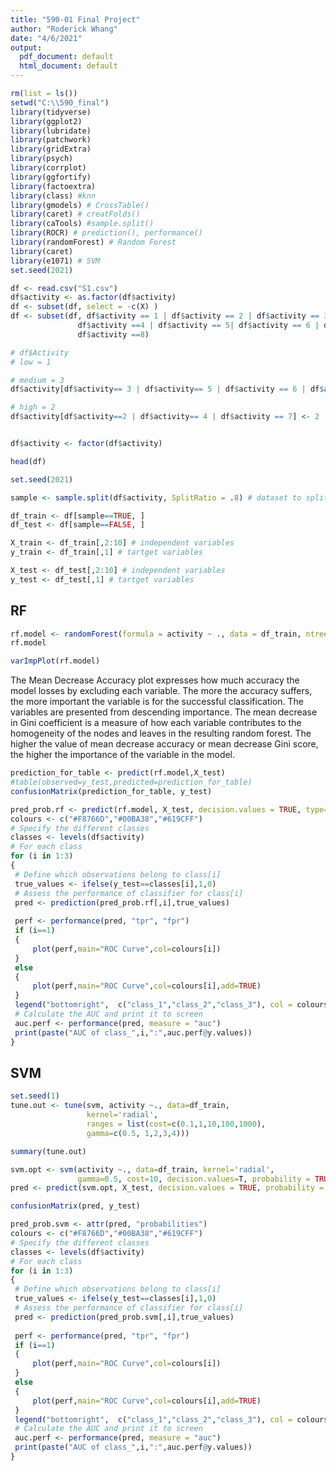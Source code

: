 ```yaml
---
title: "590-01 Final Project"
author: "Roderick Whang"
date: "4/6/2021"
output:
  pdf_document: default
  html_document: default
---
```


```r
rm(list = ls())
setwd("C:\\590_final")
library(tidyverse)
library(ggplot2)
library(lubridate)
library(patchwork)
library(gridExtra)
library(psych)
library(corrplot)
library(ggfortify)
library(factoextra)
library(class) #knn
library(gmodels) # CrossTable()
library(caret) # creatFolds()
library(caTools) #sample.split()
library(ROCR) # prediction(), performance()
library(randomForest) # Random Forest
library(caret)
library(e1071) # SVM
set.seed(2021)

df <- read.csv("S1.csv")
df$activity <- as.factor(df$activity)
df <- subset(df, select = -c(X) )
df <- subset(df, df$activity == 1 | df$activity == 2 | df$activity == 3 | 
               df$activity ==4 | df$activity == 5| df$activity == 6 | df$activity == 7 | 
               df$activity ==8)

# df$Activity
# low = 1

# medium = 3
df$activity[df$activity== 3 | df$activity== 5 | df$activity == 6 | df$activity == 8] <- 3

# high = 2
df$activity[df$activity==2 | df$activity== 4 | df$activity == 7] <- 2


df$activity <- factor(df$activity)
```

```r
head(df)

```
```r
set.seed(2021) 

sample <- sample.split(df$activity, SplitRatio = .8) # dataset to split it into 80:20

df_train <- df[sample==TRUE, ]
df_test <- df[sample==FALSE, ]

X_train <- df_train[,2:10] # independent variables
y_train <- df_train[,1] # tartget variables

X_test <- df_test[,2:10] # independent variables
y_test <- df_test[,1] # tartget variables
```

## RF

```r
rf.model <- randomForest(formula = activity ~ ., data = df_train, ntree=500, mtry=3, importance = TRUE, type="prob")
rf.model
```
```r
varImpPlot(rf.model)
```
The Mean Decrease Accuracy plot expresses how much accuracy the model losses by excluding each variable. The more the accuracy suffers, the more important the variable is for the successful classification. The variables are presented from descending importance. The mean decrease in Gini coefficient is a measure of how each variable contributes to the homogeneity of the nodes and leaves in the resulting random forest. The higher the value of mean decrease accuracy or mean decrease Gini score, the higher the importance of the variable in the model.

```r
prediction_for_table <- predict(rf.model,X_test)
#table(observed=y_test,predicted=prediction_for_table)
confusionMatrix(prediction_for_table, y_test)
```
```r
pred_prob.rf <- predict(rf.model, X_test, decision.values = TRUE, type="prob")
colours <- c("#F8766D","#00BA38","#619CFF")
# Specify the different classes 
classes <- levels(df$activity)
# For each class
for (i in 1:3)
{
 # Define which observations belong to class[i]
 true_values <- ifelse(y_test==classes[i],1,0)
 # Assess the performance of classifier for class[i]
 pred <- prediction(pred_prob.rf[,i],true_values)
 
 perf <- performance(pred, "tpr", "fpr")
 if (i==1)
 {
     plot(perf,main="ROC Curve",col=colours[i]) 
 }
 else
 {
     plot(perf,main="ROC Curve",col=colours[i],add=TRUE) 
 }
 legend("bottomright",  c("class_1","class_2","class_3"), col = colours, lty= 1, horiz=TRUE)
 # Calculate the AUC and print it to screen
 auc.perf <- performance(pred, measure = "auc")
 print(paste("AUC of class_",i,":",auc.perf@y.values))
}
```

## SVM
```r
set.seed(1)
tune.out <- tune(svm, activity ~., data=df_train, 
                 kernel='radial', 
                 ranges = list(cost=c(0.1,1,10,100,1000),
                 gamma=c(0.5, 1,2,3,4)))

summary(tune.out)
```

```r
svm.opt <- svm(activity ~., data=df_train, kernel='radial',
               gamma=0.5, cost=10, decision.values=T, probability = TRUE)
pred <- predict(svm.opt, X_test, decision.values = TRUE, probability = TRUE)

confusionMatrix(pred, y_test)
```


```r
pred_prob.svm <- attr(pred, "probabilities")
colours <- c("#F8766D","#00BA38","#619CFF")
# Specify the different classes 
classes <- levels(df$activity)
# For each class
for (i in 1:3)
{
 # Define which observations belong to class[i]
 true_values <- ifelse(y_test==classes[i],1,0)
 # Assess the performance of classifier for class[i]
 pred <- prediction(pred_prob.svm[,i],true_values)
 
 perf <- performance(pred, "tpr", "fpr")
 if (i==1)
 {
     plot(perf,main="ROC Curve",col=colours[i]) 
 }
 else
 {
     plot(perf,main="ROC Curve",col=colours[i],add=TRUE) 
 }
 legend("bottomright",  c("class_1","class_2","class_3"), col = colours, lty= 1, horiz=TRUE)
 # Calculate the AUC and print it to screen
 auc.perf <- performance(pred, measure = "auc")
 print(paste("AUC of class_",i,":",auc.perf@y.values))
}
```


